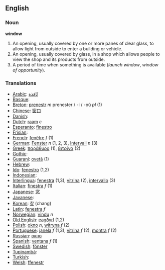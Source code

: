 == English ==

=== Noun ===

'''window'''
# An opening, usually covered by one or more panes of clear glass, to allow light from outside to enter a building or vehicle.
# An opening, usually covered by glass, in a shop which allows people to view the shop and its products from outside.
# A period of time when something is available (''launch window'', ''window of opportunity'').

=== Translations ===

*[[Arabic]]: [[نّافذة]]
*[[Basque]]:
*[[Breton]]: [[prenestr]] ''m'' prenester / -i / -où ''pl'' (1)
*[[Chinese]]: [[窗口]]
*[[Danish]]:
*[[Dutch]]: [[raam]] ''c''
*[[Esperanto]]: [[finestro]]
*[[Frisian]]:
*[[French]]: [[fenêtre]] ''f'' (1)
*[[German]]: [[Fenster]] ''n'' (1, 2, 3), [[Intervall]] ''n'' (3)
*[[Greek]]: [[παράθυρο]] (1), [[βιτρίνα]] (2)
*[[Gothic]]:
*[[Guaraní]]: [[ovetã]] (1)
*[[Hebrew]]:
*[[Ido]]: [[fenestro]] (1,2)
*[[Indonesian]]: 
*[[Interlingua]]: [[fenestra]] (1,3), [[vitrina]] (2), [[intervallo]] (3)
*[[Italian]]: [[finestra]] ''f'' (1)
*[[Japanese]]: [[窓]]
*[[Javanese]]:
*[[Korean]]: [[창]] (chang)
*[[Latin]]: [[fenestra]] ''f''
*[[Norwegian]]: [[vindu]] ''n''
*[[Old English]]: [[eagðyrl]] (1,2)
*[[Polish]]: [[okno]] ''n'', [[witryna]] ''f'' (2)
*[[Portuguese]]: [[janela]] ''f'' (1,3), [[vitrina]] ''f'' (2), [[montra]] ''f'' (2)
*[[Russian]]: [[окно]]
*[[Spanish]]: [[ventana]] ''f'' (1)
*[[Swedish]]: [[fönster]]
*[[Tupinambá]]:
*[[Turkish]]:
*[[Welsh]]: [[ffenestr]]